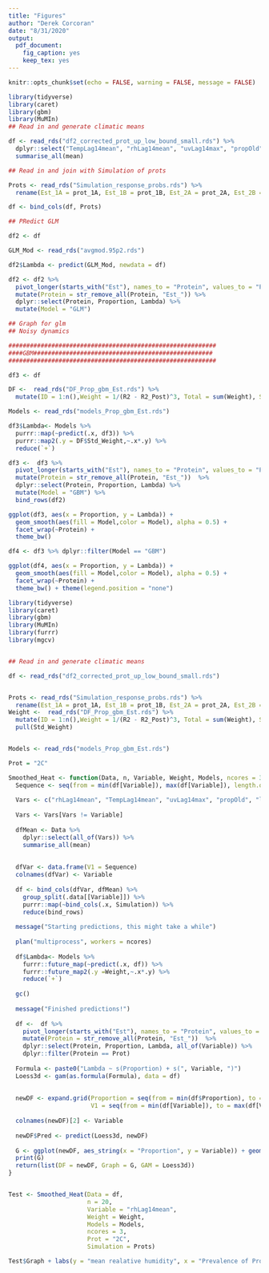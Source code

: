 ```yaml
---
title: "Figures"
author: "Derek Corcoran"
date: "8/31/2020"
output: 
  pdf_document: 
    fig_caption: yes
    keep_tex: yes
---
```


```r
knitr::opts_chunk$set(echo = FALSE, warning = FALSE, message = FALSE)
```

```r
library(tidyverse)
library(caret)
library(gbm)
library(MuMIn)
## Read in and generate climatic means

df <- read_rds("df2_corrected_prot_up_low_bound_small.rds") %>% 
  dplyr::select("TempLag14mean", "rhLag14mean", "uvLag14max", "propOld", "lambda7") %>% 
  summarise_all(mean)

## Read in and join with Simulation of prots

Prots <- read_rds("Simulation_response_probs.rds") %>% 
  rename(Est_1A = prot_1A, Est_1B = prot_1B, Est_2A = prot_2A, Est_2B = prot_2B, Est_2C = prot_2C)

df <- bind_cols(df, Prots)

## PRedict GLM

df2 <- df

GLM_Mod <- read_rds("avgmod.95p2.rds")

df2$Lambda <- predict(GLM_Mod, newdata = df)

df2 <- df2 %>% 
  pivot_longer(starts_with("Est"), names_to = "Protein", values_to = "Proportion") %>% 
  mutate(Protein = str_remove_all(Protein, "Est_")) %>% 
  dplyr::select(Protein, Proportion, Lambda) %>% 
  mutate(Model = "GLM")

## Graph for glm
## Noisy dynamics

##########################################################
####GBM##################################################
##########################################################

df3 <- df

DF <-  read_rds("DF_Prop_gbm_Est.rds") %>% 
  mutate(ID = 1:n(),Weight = 1/(R2 - R2_Post)^3, Total = sum(Weight), Std_Weight = Weight/Total)

Models <- read_rds("models_Prop_gbm_Est.rds") 

df3$Lambda<- Models %>% 
  purrr::map(~predict(.x, df3)) %>% 
  purrr::map2(.y = DF$Std_Weight,~.x*.y) %>% 
  reduce(`+`)

df3 <-  df3 %>% 
  pivot_longer(starts_with("Est"), names_to = "Protein", values_to = "Proportion") %>% 
  mutate(Protein = str_remove_all(Protein, "Est_"))  %>% 
  dplyr::select(Protein, Proportion, Lambda) %>% 
  mutate(Model = "GBM") %>% 
  bind_rows(df2)

ggplot(df3, aes(x = Proportion, y = Lambda)) +
  geom_smooth(aes(fill = Model,color = Model), alpha = 0.5) + 
  facet_wrap(~Protein) +
  theme_bw()

```


```r
df4 <- df3 %>% dplyr::filter(Model == "GBM")

ggplot(df4, aes(x = Proportion, y = Lambda)) +
  geom_smooth(aes(fill = Model,color = Model), alpha = 0.5) + 
  facet_wrap(~Protein) +
  theme_bw() + theme(legend.position = "none")
```



```r

library(tidyverse)
library(caret)
library(gbm)
library(MuMIn)
library(furrr)
library(mgcv)


## Read in and generate climatic means

df <- read_rds("df2_corrected_prot_up_low_bound_small.rds")


Prots <- read_rds("Simulation_response_probs.rds") %>% 
  rename(Est_1A = prot_1A, Est_1B = prot_1B, Est_2A = prot_2A, Est_2B = prot_2B, Est_2C = prot_2C)
Weight <-  read_rds("DF_Prop_gbm_Est.rds") %>% 
  mutate(ID = 1:n(),Weight = 1/(R2 - R2_Post)^3, Total = sum(Weight), Std_Weight = Weight/Total) %>% 
  pull(Std_Weight)


Models <- read_rds("models_Prop_gbm_Est.rds") 

Prot = "2C"

Smoothed_Heat <- function(Data, n, Variable, Weight, Models, ncores = 3, Prot, Simulation){
  Sequence <- seq(from = min(df[Variable]), max(df[Variable]), length.out = n)
  
  Vars <- c("rhLag14mean", "TempLag14mean", "uvLag14max", "propOld", "lambda7")
  
  Vars <- Vars[Vars != Variable]
  
  dfMean <- Data %>% 
    dplyr::select(all_of(Vars)) %>% 
    summarise_all(mean)
  
  
  dfVar <- data.frame(V1 = Sequence)
  colnames(dfVar) <- Variable
  
  df <- bind_cols(dfVar, dfMean) %>% 
    group_split(.data[[Variable]]) %>% 
    purrr::map(~bind_cols(.x, Simulation)) %>% 
    reduce(bind_rows)
  
  message("Starting predictions, this might take a while")
  
  plan("multiprocess", workers = ncores)
  
  df$Lambda<- Models %>% 
    furrr::future_map(~predict(.x, df)) %>% 
    furrr::future_map2(.y =Weight,~.x*.y) %>% 
    reduce(`+`)
  
  gc()
  
  message("Finished predictions!")
  
  df <-  df %>% 
    pivot_longer(starts_with("Est"), names_to = "Protein", values_to = "Proportion") %>% 
    mutate(Protein = str_remove_all(Protein, "Est_"))  %>% 
    dplyr::select(Protein, Proportion, Lambda, all_of(Variable)) %>% 
    dplyr::filter(Protein == Prot)
  
  Formula <- paste0("Lambda ~ s(Proportion) + s(", Variable, ")")
  Loess3d <- gam(as.formula(Formula), data = df)
  
  
  newDF <- expand.grid(Proportion = seq(from = min(df$Proportion), to = max(df$Proportion), length.out = 200),
                       V1 = seq(from = min(df[Variable]), to = max(df[Variable]), length.out = 200))
  
  colnames(newDF)[2] <- Variable
  
  newDF$Pred <- predict(Loess3d, newDF)
  
  G <- ggplot(newDF, aes_string(x = "Proportion", y = Variable)) + geom_raster(aes(fill = Pred)) + theme_bw() + scale_fill_viridis_c()
  print(G)
  return(list(DF = newDF, Graph = G, GAM = Loess3d))
}


Test <- Smoothed_Heat(Data = df, 
                      n = 20,
                      Variable = "rhLag14mean",
                      Weight = Weight,
                      Models = Models,
                      ncores = 3,
                      Prot = "2C",
                      Simulation = Prots)

```


```r
Test$Graph + labs(y = "mean realative humidity", x = "Prevalence of Protein 2C")
```

